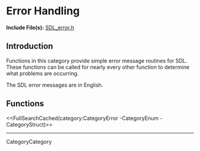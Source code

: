 <!-- #master-page:CategoryTemplate -->
<!-- #master-date:Unknown-Date -->
<!-- pragma camelcase off -->
<!-- format wiki -->
<!-- language en -->

= Error Handling =

'''Include File(s):'''  [http://hg.libsdl.org/SDL/file/default/include/SDL_error.h SDL_error.h]


== Introduction ==

Functions in this category provide simple error message routines for SDL. These functions can be called for nearly every other function to determine what problems are occurring.  

The SDL error messages are in English.

<!-- #Remove this line and the ## below to use this markup if it becomes relevant to this category -->
<!-- #== Enumerations == -->
<!-- #<<FullSearchCached(category:CategoryEnum CategoryError -SGEnumerations)>> -->

<!-- #== Structures == -->
<!-- #<<FullSearchCached(category:CategoryStruct CategoryError -SGStructures)>> -->

== Functions ==
<<FullSearchCached(category:CategoryError -CategoryEnum -CategoryStruct)>>

----
CategoryCategory
